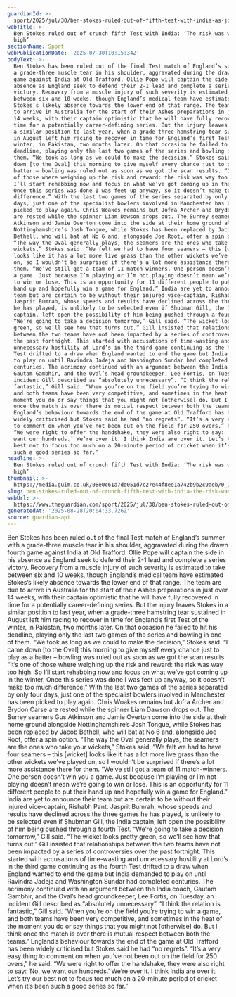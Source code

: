 ```yaml
---
guardianId: >-
  sport/2025/jul/30/ben-stokes-ruled-out-of-fifth-test-with-india-as-jofra-archer-misses-out-too
webTitle: >-
  Ben Stokes ruled out of crunch fifth Test with India: ‘The risk was way too
  high’
sectionName: Sport
webPublicationDate: '2025-07-30T10:15:34Z'
bodyText: >-
  Ben Stokes has been ruled out of the final Test match of England’s summer with
  a grade-three muscle tear in his shoulder, aggravated during the drawn fourth
  game against India at Old Trafford. Ollie Pope will captain the side in his
  absence as England seek to defend their 2-1 lead and complete a series
  victory. Recovery from a muscle injury of such severity is estimated to take
  between six and 10 weeks, though England’s medical team have estimated
  Stokes’s likely absence towards the lower end of that range. The team are due
  to arrive in Australia for the start of their Ashes preparations in just over
  14 weeks, with their captain optimistic that he will have fully recovered in
  time for a potentially career-defining series. But the injury leaves Stokes in
  a similar position to last year, when a grade-three hamstring tear sustained
  in August left him racing to recover in time for England’s first Test of the
  winter, in Pakistan, two months later. On that occasion he failed to hit his
  deadline, playing only the last two games of the series and bowling in one of
  them. “We took as long as we could to make the decision,” Stokes said. “I came
  down [to the Oval] this morning to give myself every chance just to play as a
  batter – bowling was ruled out as soon as we got the scan results. “It’s one
  of those where weighing up the risk and reward: the risk was way too high. So
  I’ll start rehabbing now and focus on what we’ve got coming up in the winter.
  Once this series was done I was feet up anyway, so it doesn’t make too much
  difference.” With the last two games of the series separated by only four
  days, just one of the specialist bowlers involved in Manchester has been
  picked to play again. Chris Woakes remains but Jofra Archer and Brydon Carse
  are rested while the spinner Liam Dawson drops out. The Surrey seamers Gus
  Atkinson and Jamie Overton come into the side at their home ground alongside
  Nottinghamshire’s Josh Tongue, while Stokes has been replaced by Jacob
  Bethell, who will bat at No 6 and, alongside Joe Root, offer a spin option.
  “The way the Oval generally plays, the seamers are the ones who take your
  wickets,” Stokes said. “We felt we had to have four seamers – this [wicket]
  looks like it has a lot more live grass than the other wickets we’ve played
  on, so I wouldn’t be surprised if there’s a lot more assistance there for
  them. “We’ve still got a team of 11 match-winners. One person doesn’t win you
  a game. Just because I’m playing or I’m not playing doesn’t mean we’re going
  to win or lose. This is an opportunity for 11 different people to put their
  hand up and hopefully win a game for England.” India are yet to announce their
  team but are certain to be without their injured vice-captain, Rishabh Pant.
  Jasprit Bumrah, whose speeds and results have declined across the three games
  he has played, is unlikely to be selected even if Shubman Gill, the India
  captain, left open the possibility of him being pushed through a fourth Test.
  “We’re going to take a decision tomorrow,” Gill said. “The wicket looks pretty
  green, so we’ll see how that turns out.” Gill insisted that relationships
  between the two teams have not been impacted by a series of controversies over
  the past fortnight. This started with accusations of time-wasting and
  unnecessary hostility at Lord’s in the third game continuing as the fourth
  Test drifted to a draw when England wanted to end the game but India demanded
  to play on until Ravindra Jadeja and Washington Sundar had completed
  centuries. The acrimony continued with an argument between the India coach,
  Gautam Gambhir, and the Oval’s head groundkeeper, Lee Fortis, on Tuesday, an
  incident Gill described as “absolutely unnecessary”. “I think the relation is
  fantastic,” Gill said. “When you’re on the field you’re trying to win a game,
  and both teams have been very competitive, and sometimes in the heat of the
  moment you do or say things that you might not [otherwise] do. But I think
  once the match is over there is mutual respect between both the teams.”
  England’s behaviour towards the end of the game at Old Trafford has been
  widely criticised but Stokes said he had “no regrets”. “It’s a very easy thing
  to comment on when you’ve not been out on the field for 250 overs,” he said.
  “We were right to offer the handshake, they were also right to say: ‘No, we
  want our hundreds.’ We’re over it. I think India are over it. Let’s try our
  best not to focus too much on a 20-minute period of cricket when it’s been
  such a good series so far.”
headline: >-
  Ben Stokes ruled out of crunch fifth Test with India: ‘The risk was way too
  high’
thumbnail: >-
  https://media.guim.co.uk/08e0c61a7dd051d7c27e44f8ee1a742b9b2c9aeb/0_113_2557_2046/500.jpg
slug: ben-stokes-ruled-out-of-crunch-fifth-test-with-india-the-risk-was-way-too-high
webUrl: >-
  https://www.theguardian.com/sport/2025/jul/30/ben-stokes-ruled-out-of-fifth-test-with-india-as-jofra-archer-misses-out-too
generatedAt: '2025-08-28T20:04:33.726Z'
source: guardian-api
---
```

Ben Stokes has been ruled out of the final Test match of England’s summer with a grade-three muscle tear in his shoulder, aggravated during the drawn fourth game against India at Old Trafford. Ollie Pope will captain the side in his absence as England seek to defend their 2-1 lead and complete a series victory. Recovery from a muscle injury of such severity is estimated to take between six and 10 weeks, though England’s medical team have estimated Stokes’s likely absence towards the lower end of that range. The team are due to arrive in Australia for the start of their Ashes preparations in just over 14 weeks, with their captain optimistic that he will have fully recovered in time for a potentially career-defining series. But the injury leaves Stokes in a similar position to last year, when a grade-three hamstring tear sustained in August left him racing to recover in time for England’s first Test of the winter, in Pakistan, two months later. On that occasion he failed to hit his deadline, playing only the last two games of the series and bowling in one of them. “We took as long as we could to make the decision,” Stokes said. “I came down [to the Oval] this morning to give myself every chance just to play as a batter – bowling was ruled out as soon as we got the scan results. “It’s one of those where weighing up the risk and reward: the risk was way too high. So I’ll start rehabbing now and focus on what we’ve got coming up in the winter. Once this series was done I was feet up anyway, so it doesn’t make too much difference.” With the last two games of the series separated by only four days, just one of the specialist bowlers involved in Manchester has been picked to play again. Chris Woakes remains but Jofra Archer and Brydon Carse are rested while the spinner Liam Dawson drops out. The Surrey seamers Gus Atkinson and Jamie Overton come into the side at their home ground alongside Nottinghamshire’s Josh Tongue, while Stokes has been replaced by Jacob Bethell, who will bat at No 6 and, alongside Joe Root, offer a spin option. “The way the Oval generally plays, the seamers are the ones who take your wickets,” Stokes said. “We felt we had to have four seamers – this [wicket] looks like it has a lot more live grass than the other wickets we’ve played on, so I wouldn’t be surprised if there’s a lot more assistance there for them. “We’ve still got a team of 11 match-winners. One person doesn’t win you a game. Just because I’m playing or I’m not playing doesn’t mean we’re going to win or lose. This is an opportunity for 11 different people to put their hand up and hopefully win a game for England.” India are yet to announce their team but are certain to be without their injured vice-captain, Rishabh Pant. Jasprit Bumrah, whose speeds and results have declined across the three games he has played, is unlikely to be selected even if Shubman Gill, the India captain, left open the possibility of him being pushed through a fourth Test. “We’re going to take a decision tomorrow,” Gill said. “The wicket looks pretty green, so we’ll see how that turns out.” Gill insisted that relationships between the two teams have not been impacted by a series of controversies over the past fortnight. This started with accusations of time-wasting and unnecessary hostility at Lord’s in the third game continuing as the fourth Test drifted to a draw when England wanted to end the game but India demanded to play on until Ravindra Jadeja and Washington Sundar had completed centuries. The acrimony continued with an argument between the India coach, Gautam Gambhir, and the Oval’s head groundkeeper, Lee Fortis, on Tuesday, an incident Gill described as “absolutely unnecessary”. “I think the relation is fantastic,” Gill said. “When you’re on the field you’re trying to win a game, and both teams have been very competitive, and sometimes in the heat of the moment you do or say things that you might not [otherwise] do. But I think once the match is over there is mutual respect between both the teams.” England’s behaviour towards the end of the game at Old Trafford has been widely criticised but Stokes said he had “no regrets”. “It’s a very easy thing to comment on when you’ve not been out on the field for 250 overs,” he said. “We were right to offer the handshake, they were also right to say: ‘No, we want our hundreds.’ We’re over it. I think India are over it. Let’s try our best not to focus too much on a 20-minute period of cricket when it’s been such a good series so far.”
